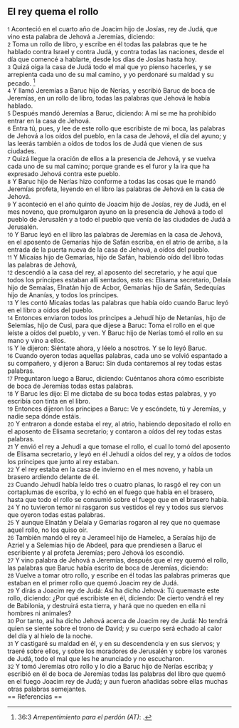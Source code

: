 == El rey quema el rollo ==

{{anchor|1}} <small>1</small> Aconteció en el cuarto año de Joacim hijo de Josías, rey de Judá, que vino esta palabra de Jehová a Jeremías, diciendo:<br>
{{anchor|2}} <small>2</small> Toma un rollo de libro, y escribe en él todas las palabras que te he hablado contra Israel y contra Judá, y contra todas las naciones, desde el día que comencé a hablarte, desde los días de Josías hasta hoy.<br>
{{anchor|3}} <small>3</small> Quizá oiga la casa de Judá todo el mal que yo pienso hacerles, y se arrepienta cada uno de su mal camino, y yo perdonaré su maldad y su pecado. <ref>36:3 ''Arrepentimiento para el perdón (AT)'': {{lib|LU|159|5|13}}.</ref><br>
{{anchor|4}} <small>4</small> Y llamó Jeremías a Baruc hijo de Nerías, y escribió Baruc de boca de Jeremías, en un rollo de libro, todas las palabras que Jehová le había hablado.<br>
{{anchor|5}} <small>5</small> Después mandó Jeremías a Baruc, diciendo: A mí se me ha prohibido entrar en la casa de Jehová.<br>
{{anchor|6}} <small>6</small> Entra tú, pues, y lee de este rollo que escribiste de mi boca, las palabras de Jehová a los oídos del pueblo, en la casa de Jehová, el día del ayuno; y las leerás también a oídos de todos los de Judá que vienen de sus ciudades.<br>
{{anchor|7}} <small>7</small> Quizá llegue la oración de ellos a la presencia de Jehová, y se vuelva cada uno de su mal camino; porque grande es el furor y la ira que ha expresado Jehová contra este pueblo.<br>
{{anchor|8}} <small>8</small> Y Baruc hijo de Nerías hizo conforme a todas las cosas que le mandó Jeremías profeta, leyendo en el libro las palabras de Jehová en la casa de Jehová.<br>
{{anchor|9}} <small>9</small> Y aconteció en el año quinto de Joacim hijo de Josías, rey de Judá, en el mes noveno, que promulgaron ayuno en la presencia de Jehová a todo el pueblo de Jerusalén y a todo el pueblo que venía de las ciudades de Judá a Jerusalén.<br>
{{anchor|10}} <small>10</small> Y Baruc leyó en el libro las palabras de Jeremías en la casa de Jehová, en el aposento de Gemarías hijo de Safán escriba, en el atrio de arriba, a la entrada de la puerta nueva de la casa de Jehová, a oídos del pueblo.<br>
{{anchor|11}} <small>11</small> Y Micaías hijo de Gemarías, hijo de Safán, habiendo oído del libro todas las palabras de Jehová,<br>
{{anchor|12}} <small>12</small> descendió a la casa del rey, al aposento del secretario, y he aquí que todos los príncipes estaban allí sentados, esto es: Elisama secretario, Delaía hijo de Semaías, Elnatán hijo de Acbor, Gemarías hijo de Safán, Sedequías hijo de Ananías, y todos los príncipes.<br>
{{anchor|13}} <small>13</small> Y les contó Micaías todas las palabras que había oído cuando Baruc leyó en el libro a oídos del pueblo.<br>
{{anchor|14}} <small>14</small> Entonces enviaron todos los príncipes a Jehudí hijo de Netanías, hijo de Selemías, hijo de Cusi, para que dijese a Baruc: Toma el rollo en el que leíste a oídos del pueblo, y ven. Y Baruc hijo de Nerías tomó el rollo en su mano y vino a ellos.<br>
{{anchor|15}} <small>15</small> Y le dijeron: Siéntate ahora, y léelo a nosotros. Y se lo leyó Baruc.<br>
{{anchor|16}} <small>16</small> Cuando oyeron todas aquellas palabras, cada uno se volvió espantado a su compañero, y dijeron a Baruc: Sin duda contaremos al rey todas estas palabras.<br>
{{anchor|17}} <small>17</small> Preguntaron luego a Baruc, diciendo: Cuéntanos ahora cómo escribiste de boca de Jeremías todas estas palabras.<br>
{{anchor|18}} <small>18</small> Y Baruc les dijo: El me dictaba de su boca todas estas palabras, y yo escribía con tinta en el libro.<br>
{{anchor|19}} <small>19</small> Entonces dijeron los príncipes a Baruc: Ve y escóndete, tú y Jeremías, y nadie sepa dónde estáis.<br>
{{anchor|20}} <small>20</small> Y entraron a donde estaba el rey, al atrio, habiendo depositado el rollo en el aposento de Elisama secretario; y contaron a oídos del rey todas estas palabras.<br>
{{anchor|21}} <small>21</small> Y envió el rey a Jehudí a que tomase el rollo, el cual lo tomó del aposento de Elisama secretario, y leyó en él Jehudí a oídos del rey, y a oídos de todos los príncipes que junto al rey estaban.<br>
{{anchor|22}} <small>22</small> Y el rey estaba en la casa de invierno en el mes noveno, y había un brasero ardiendo delante de él.<br>
{{anchor|23}} <small>23</small> Cuando Jehudí había leído tres o cuatro planas, lo rasgó el rey con un cortaplumas de escriba, y lo echó en el fuego que había en el brasero, hasta que todo el rollo se consumió sobre el fuego que en el brasero había.<br>
{{anchor|24}} <small>24</small> Y no tuvieron temor ni rasgaron sus vestidos el rey y todos sus siervos que oyeron todas estas palabras.<br>
{{anchor|25}} <small>25</small> Y aunque Elnatán y Delaía y Gemarías rogaron al rey que no quemase aquel rollo, no los quiso oír.<br>
{{anchor|26}} <small>26</small> También mandó el rey a Jerameel hijo de Hamelec, a Seraías hijo de Azriel y a Selemías hijo de Abdeel, para que prendiesen a Baruc el escribiente y al profeta Jeremías; pero Jehová los escondió.<br>
{{anchor|27}} <small>27</small> Y vino palabra de Jehová a Jeremías, después que el rey quemó el rollo, las palabras que Baruc había escrito de boca de Jeremías, diciendo:<br>
{{anchor|28}} <small>28</small> Vuelve a tomar otro rollo, y escribe en él todas las palabras primeras que estaban en el primer rollo que quemó Joacim rey de Judá.<br>
{{anchor|29}} <small>29</small> Y dirás a Joacim rey de Judá: Así ha dicho Jehová: Tú quemaste este rollo, diciendo: ¿Por qué escribiste en él, diciendo: De cierto vendrá el rey de Babilonia, y destruirá esta tierra, y hará que no queden en ella ni hombres ni animales?<br>
{{anchor|30}} <small>30</small> Por tanto, así ha dicho Jehová acerca de Joacim rey de Judá: No tendrá quien se siente sobre el trono de David; y su cuerpo será echado al calor del día y al hielo de la noche.<br>
{{anchor|31}} <small>31</small> Y castigaré su maldad en él, y en su descendencia y en sus siervos; y traeré sobre ellos, y sobre los moradores de Jerusalén y sobre los varones de Judá, todo el mal que les he anunciado y no escucharon.<br>
{{anchor|32}} <small>32</small> Y tomó Jeremías otro rollo y lo dio a Baruc hijo de Nerías escriba; y escribió en él de boca de Jeremías todas las palabras del libro que quemó en el fuego Joacim rey de Judá; y aun fueron añadidas sobre ellas muchas otras palabras semejantes.<br>
== Referencias ==

<references />
